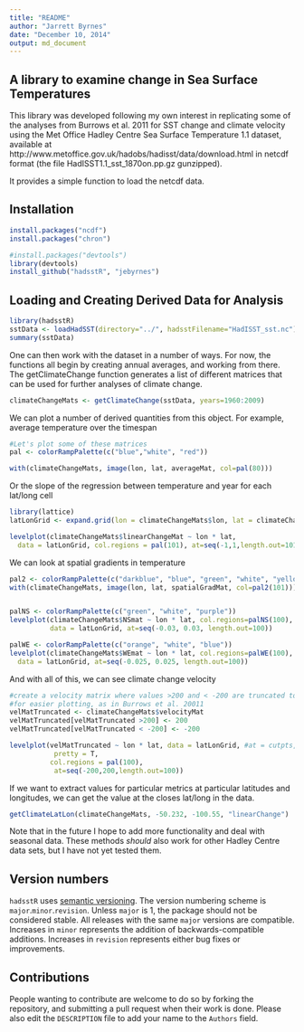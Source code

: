 ```yaml
---
title: "README"
author: "Jarrett Byrnes"
date: "December 10, 2014"
output: md_document
---
```

## A library to examine change in Sea Surface Temperatures

This library was developed following my own interest in replicating some of the analyses from Burrows et al. 2011 for SST change and climate velocity using the 
Met Office Hadley Centre Sea Surface Temperature 1.1 dataset, available at http://www.metoffice.gov.uk/hadobs/hadisst/data/download.html in netcdf format (the file HadISST1.1_sst_1870on.pp.gz gunzipped).

It provides a simple function to load the netcdf data.

##  Installation
```r
install.packages("ncdf")
install.packages("chron")

#install.packages("devtools")
library(devtools)
install_github("hadsstR", "jebyrnes")
```

## Loading and Creating Derived Data for Analysis

```r
library(hadsstR)
sstData <- loadHadSST(directory="../", hadsstFilename="HadISST_sst.nc") 
summary(sstData)
```

One can then work with the dataset in a number of ways. For now, the functions all begin by creating annual averages, and working from there. The getClimateChange function generates a list of different matrices that can be used for further analyses of climate change.

```r
climateChangeMats <- getClimateChange(sstData, years=1960:2009)
```

We can plot a number of derived quantities from this object. For example, average temperature over the timespan
```r
#Let's plot some of these matrices
pal <- colorRampPalette(c("blue","white", "red"))

with(climateChangeMats, image(lon, lat, averageMat, col=pal(80)))

```

Or the slope of the regression between temperature and year for each lat/long cell
```r
library(lattice)
latLonGrid <- expand.grid(lon = climateChangeMats$lon, lat = climateChangeMats$lat)

levelplot(climateChangeMats$linearChangeMat ~ lon * lat, 
  data = latLonGrid, col.regions = pal(101), at=seq(-1,1,length.out=101))
```

We can look at spatial gradients in temperature
```r
pal2 <- colorRampPalette(c("darkblue", "blue", "green", "white", "yellow", "orange", "red"))
with(climateChangeMats, image(lon, lat, spatialGradMat, col=pal2(101)))


palNS <- colorRampPalette(c("green", "white", "purple"))
levelplot(climateChangeMats$NSmat ~ lon * lat, col.regions=palNS(100),
          data = latLonGrid, at=seq(-0.03, 0.03, length.out=100))

palWE <- colorRampPalette(c("orange", "white", "blue"))
levelplot(climateChangeMats$WEmat ~ lon * lat, col.regions=palWE(100),
  data = latLonGrid, at=seq(-0.025, 0.025, length.out=100))
``` 

And with all of this, we can see climate change velocity
```r
#create a velocity matrix where values >200 and < -200 are truncated to those limits
#for easier plotting, as in Burrows et al. 20011
velMatTruncated <- climateChangeMats$velocityMat
velMatTruncated[velMatTruncated >200] <- 200
velMatTruncated[velMatTruncated < -200] <- -200

levelplot(velMatTruncated ~ lon * lat, data = latLonGrid, #at = cutpts, 
           pretty = T, 
          col.regions = pal(100),
           at=seq(-200,200,length.out=100))
```

If we want to extract values for particular metrics at particular latitudes and longitudes, we can get the value at the closes lat/long in the data.
```r
getClimateLatLon(climateChangeMats, -50.232, -100.55, "linearChange")
```

Note that in the future I hope to add more functionality and deal with seasonal data. These methods *should* also work for other Hadley Centre data sets, but I have not yet tested them.


## Version numbers

`hadsstR` uses [semantic versioning][semver]. The version numbering
scheme is `major`.`minor`.`revision`. Unless `major` is 1, the package
should not be considered stable. All releases with the same `major`
versions are compatible. Increases in `minor` represents the addition of
backwards-compatible additions. Increases in `revision` represents either
bug fixes or improvements.


## Contributions

People wanting to contribute are welcome to do so by forking the repository,
and submitting a pull request when their work is done. Please also edit the
`DESCRIPTION` file to add your name to the `Authors` field.

[semver]: http://semver.org/